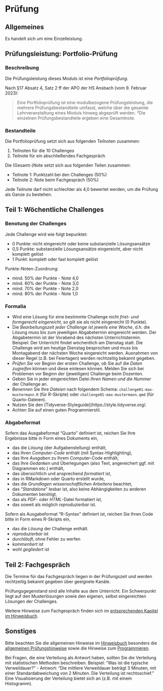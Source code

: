 

# Prüfung

## Allgemeines

Es handelt sich um eine Einzelleistung.


## Prüfungsleistung: Portfolio-Prüfung



### Beschreibung

Die Prüfungsleistung dieses Moduls ist eine *Portfolioprüfung*.

Nach §17 Absatz 4, Satz 2 ff der APO der HS Ansbach (vom 9. Februar 2023):

>   Eine Portfolioprüfung ist eine modulbezogene Prüfungsleistung, die mehrere Prüfungsbestandteile umfasst, welche über die gesamte Lehrveranstaltung eines Moduls hinweg abgeprüft werden. ³Die einzelnen Prüfungsbestandteile ergeben eine Gesamtnote.


### Bestandteile


Die Portfolioprüfung setzt sich aus folgenden Teilnoten zusammen:

1. Teilnoten für die 10 Challenges
2. Teilnote für ein abschließendes Fachgespräch


Die (Gesamt-)Note setzt sich aus folgenden Teilen zusammen:

- Teilnote 1: Punktzahl bei den Challenges (50%)
- Teilnote 2: Note beim Fachgespräch (50%)


:::{.callout-note}
Jede Teilnote darf nicht schlechter als 4,0 bewertet werden, um die Prüfung als Ganze zu bestehen.
:::


## Teil 1: Wöchentliche Challenges

### Benotung der Challenges

Jede Challenge wird wie folgt bepunktet:

- 0 Punkte: nicht eingereicht oder keine substanzielle Lösungsansätze
- 0,5 Punkte: substanzielle Lösungsansätze eingereicht, aber nicht komplett gelöst
- 1 Punkt: komplett oder fast komplett gelöst


Punkte-Noten-Zuordnung:


- mind. 50% der Punkte - Note 4,0
- mind. 60% der Punkte  - Note 3,0
- mind. 70% der Punkte - Note 2,0
- mind. 80% der Punkte - Note 1,0



### Formalia

- Wird eine Lösung für eine bestimmte Challenge nicht *frist- und formgerecht eingereicht*, so gilt sie als nicht eingereicht (0 Punkte).
- Die *Bearbeitungszeit jeder Challenge ist jeweils eine Woche*,
d.h. die Lösung muss bis zum jeweiligen Abgabetermin eingereicht werden. Der Abgabetermin ist der Vorabend des nächsten Unterrichtstermin. Beispiel: Der Unterricht findet wöchentlich am Dienstag statt. Die Challenge wird am heutige Dienstag besprochen und muss bis Montagabend der nächsten Woche eingereicht werden. Ausnahmen von dieser Regel (z.B. bei Feiertagen) werden rechtzeitig bekannt gegeben.
- *Prüfen Sie* vor Beginn der ersten Challenge, ob Sie auf die *Daten zugreifen* können und diese einlesen können. Melden Sie sich bei Problemen vor Beginn der (jeweiligen) Challenge beim Dozenten.
- Geben Sie in jeder eingereichten Datei *Ihren Namen und die Nummer* der Challenge an.
- *Benennen* Sie Ihre *Dateien* nach folgendem Schema: `challenge01-max-mustermann.R` (für R-Skripte) oder `challenge01-max-mustermann.qmd` (für Quarto-Dateien).
- Nutzen Sie den [Tidyverse-Styleguide](https://style.tidyverse.org/.
- Achten Sie auf einen guten Programmierstil.




### Abgabeformat


Sofern das Ausgabeformat "Quarto" definiert ist, 
reichen Sie Ihre Ergebnisse bitte in Form eines Dokuments ein,

- das die *Lösung* (der Aufgabenstellung) enthält,
- das Ihren *Computer-Code* enthält (mit Syntax-Highlighting),
- das Ihre *Ausgaben* zu Ihrem Computer-Code enthält,
- das Ihre *Gedanken* und Überlegungen (also Text, angereichert ggf. mit Diagrammen etc.) enthält,
- das übersichtlich und ansprechend *formatiert* ist,
- das in RMarkdown oder Quarto erstellt wurde,
- das die *Grundlagen wissenschaftlichen Arbeitens* beachtet,
- das "*Standalone*" lesbar ist, also keine Abhängigkeiten zu anderen Dokumenten benötigt,
- das als *PDF*- oder *HTML*-Datei formatiert ist,
- das soweit als möglich *reproduzierbar* ist.



Sofern als Ausgabeformat "R-Syntax" definiert ist, reichen Sie Ihren Code bitte in Form eines R-Skripts ein, 

- das die *Lösung* der Challenge enthält.
- *reproduzierbar* ist
- *durchläuft*, ohne Fehler zu werfen
- *kommentiert* ist
- wohl *gegliedert* ist



## Teil 2: Fachgespräch


Die Termine für das Fachgespräch liegen in der Prüfungszeit und werden rechtzeitig bekannt gegeben über geeignete Kanäle.

Prüfungsgegenstand sind alle Inhalte aus dem Unterricht.
Ein Schwerpunkt liegt auf den Musterlösungen sowie den eigenen, selbst eingereichten Lösungen der Challenges.

Weitere Hinweise zum Fachgespräch finden sich im [entsprechenden Kapitel im Hinweisbuch](https://hinweisbuch.netlify.app/045-hinweise-pruefung-fachgespraech-frame).



## Sonstiges

Bitte beachten Sie die allgemeinen Hinweise im [Hinweisbuch](https://hinweisbuch.netlify.app/) besonders die [allgemeinen Prüfungshinweise](https://hinweisbuch.netlify.app/010-hinweise-pruefung-allgemein-frame) sowie die Hinweise zum [Programmieren](https://hinweisbuch.netlify.app/109-hinweise-programmieren).

Bei Fragen, die eine Verteilung als Antwort haben, sollten Sie die Verteilung mit statistischen Methoden beschreiben. Beispiel: "Was ist die typische Verweildauer?" - Antwort: "Die mittlere Verweildauer beträgt 3 Minuten, mit einer Standardabweichung von 2 Minuten. Die Verteilung ist rechtsschief." Eine Visualisierung der Verteilung bietet sich an (z.B. mit einem Histogramm).



